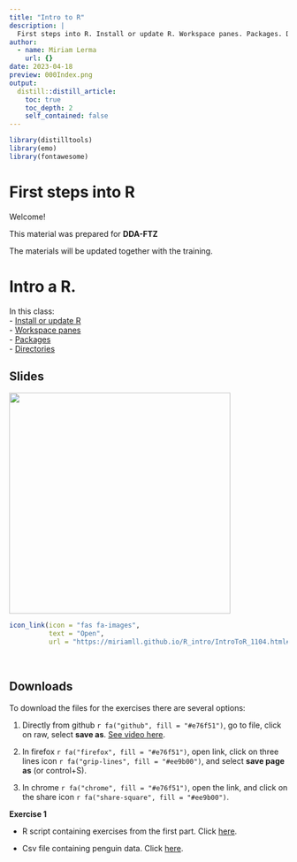 ```yaml
---
title: "Intro to R"
description: |
  First steps into R. Install or update R. Workspace panes. Packages. Directories. Load data.   
author:
  - name: Miriam Lerma
    url: {}
date: 2023-04-18
preview: 000Index.png
output:
  distill::distill_article:
    toc: true
    toc_depth: 2
    self_contained: false
---
```


```r
library(distilltools)
library(emo)
library(fontawesome)
```

# First steps into R

Welcome!

This material was prepared for **DDA-FTZ**

The materials will be updated together with the training.

# Intro a R.
In this class: <br>
- [Install or update R](https://miriamll.github.io/R_intro/IntroToR_1104.html#7)<br>
- [Workspace panes](https://miriamll.github.io/R_intro/IntroToR_1104.html#22)<br>
- [Packages](https://miriamll.github.io/R_intro/IntroToR_1104.html#51)<br>
- [Directories](https://miriamll.github.io/R_intro/IntroToR_1104.html#56)<br>

## Slides
<html>
<body>
   <left>
      <a href="https://miriamll.github.io/R_intro/IntroToR_1104.html#1"><img src="https://github.com/MiriamLL/R_intro/blob/master/Images/000Index.png?raw=true" style="width:400px"></a>
   </left>
</body>
</html>


```r
icon_link(icon = "fas fa-images",
          text = "Open",
          url = "https://miriamll.github.io/R_intro/IntroToR_1104.html#1")
```



<br>

## Downloads

To download the files for the exercises there are several options:  

1. Directly from github `r fa("github", fill = "#e76f51")`, go to file, click on raw, select **save as**. [See video here](https://www.gitkraken.com/learn/git/github-download#how-to-download-a-csv-from-github).

2. In firefox `r fa("firefox", fill = "#e76f51")`, open link, click on three lines icon `r fa("grip-lines", fill = "#ee9b00")`, and select **save page as** (or control+S).

3. In chrome `r fa("chrome", fill = "#e76f51")`, open the link, and click on the share icon `r fa("share-square", fill = "#ee9b00")`.

**Exercise 1**

- R script containing exercises from the first part. Click [here](https://raw.githubusercontent.com/MiriamLL/R_intro/master/01Exercises.R).

- Csv file containing penguin data. Click [here](https://raw.githubusercontent.com/MiriamLL/R_intro/master/Downloads/penguins1.csv).


